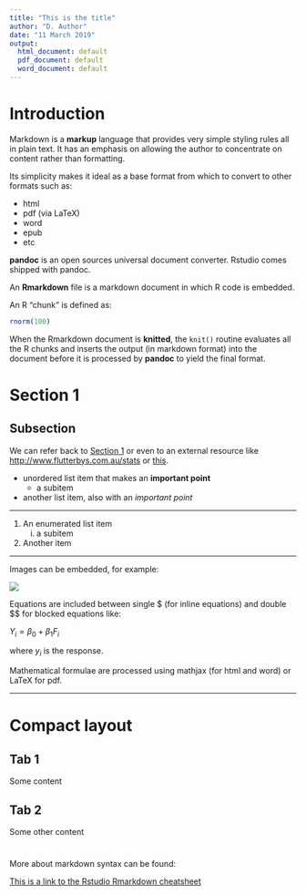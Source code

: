 ```yaml
---
title: "This is the title"
author: "D. Author"
date: "11 March 2019"
output:
  html_document: default
  pdf_document: default
  word_document: default
---
```


# Introduction

Markdown is a __markup__ language that provides very simple styling rules all in 
plain text.  It has an emphasis on allowing the author to concentrate on content
rather than formatting.

Its simplicity makes it ideal as a base format from which to convert to other formats such
as:

- html
- pdf (via LaTeX)
- word
- epub
- etc

**pandoc** is an open sources universal document converter. Rstudio comes shipped
with pandoc.


An **Rmarkdown** file is a markdown document in which R code is embedded.

An R "chunk" is defined as:

```r
rnorm(100)
```

When the Rmarkdown document is **knitted**, the `knit()` routine evaluates all the R chunks
and inserts the output (in markdown format) into the document before it is processed by __pandoc__
to yield the final format.


# Section 1 {#Section1}

## Subsection

We can refer back to [Section 1](#Section1) or even to
an external resource like <http://www.flutterbys.com.au/stats> or [this](http://www.flutterbys.com.au/stats).

- unordered list item that makes an **important point**
   - a subitem
- another list item, also with an *important point*

***
1. An enumerated list item
   i) a subitem
2. Another item 

***

Images can be embedded, for example:

![](../resources/rmarkdown-2.0-1.png)


Equations are included between single \$ (for inline equations) and double \$\$ for blocked equations like:

$Y_i = \beta_0 + \beta_1 F_i$

where $y_i$ is the response.

Mathematical formulae are processed using mathjax (for html and word) or LaTeX for pdf.

***

# Compact layout {.tabset .tabset-fade}

## Tab 1
Some content

## Tab 2
Some other content

#

More about markdown syntax can be found:

[This is a link to the Rstudio Rmarkdown cheatsheet](../resources/rmarkdown-2.0.pdf)

